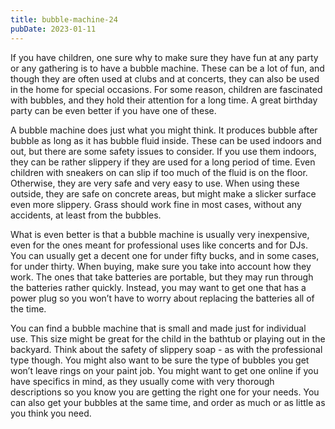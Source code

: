 ```yaml
---
title: bubble-machine-24
pubDate: 2023-01-11
---
```


If you have children, one sure why to make sure they have fun at any party or any gathering is to have a bubble machine. These can be a lot of fun, and though they are often used at clubs and at concerts, they can also be used in the home for special occasions. For some reason, children are fascinated with bubbles, and they hold their attention for a long time. A great birthday party can be even better if you have one of these.

A bubble machine does just what you might think. It produces bubble after bubble as long as it has bubble fluid inside. These can be used indoors and out, but there are some safety issues to consider. If you use them indoors, they can be rather slippery if they are used for a long period of time. Even children with sneakers on can slip if too much of the fluid is on the floor. Otherwise, they are very safe and very easy to use. When using these outside, they are safe on concrete areas, but might make a slicker surface even more slippery. Grass should work fine in most cases, without any accidents, at least from the bubbles. 

What is even better is that a bubble machine is usually very inexpensive, even for the ones meant for professional uses like concerts and for DJs. You can usually get a decent one for under fifty bucks, and in some cases, for under thirty. When buying, make sure you take into account how they work. The ones that take batteries are portable, but they may run through the batteries rather quickly. Instead, you may want to get one that has a power plug so you won’t have to worry about replacing the batteries all of the time.

You can find a bubble machine that is small and made just for individual use. This size might be great for the child in the bathtub or playing out in the backyard. Think about the safety of slippery soap - as with the professional type though. You might also want to be sure the type of bubbles you get won’t leave rings on your paint job. You might want to get one online if you have specifics in mind, as they usually come with very thorough descriptions so you know you are getting the right one for your needs. You can also get your bubbles at the same time, and order as much or as little as you think you need.